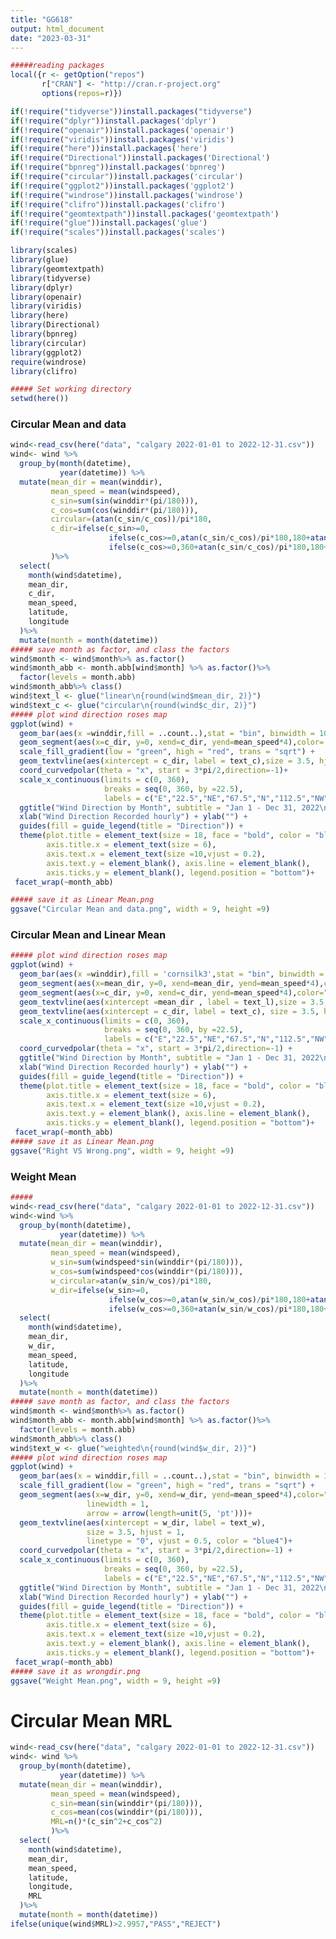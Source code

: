 ---
title: "GG618"
output: html_document
date: "2023-03-31"
---

```{r,echo=FALSE, message=FALSE,warning = FALSE, error = FALSE, results='hide'}
#####reading packages
local({r <- getOption("repos")
       r["CRAN"] <- "http://cran.r-project.org" 
       options(repos=r)})

if(!require("tidyverse"))install.packages("tidyverse")
if(!require("dplyr"))install.packages('dplyr')
if(!require("openair"))install.packages('openair')
if(!require("viridis"))install.packages('viridis')
if(!require("here"))install.packages('here')
if(!require("Directional"))install.packages('Directional')
if(!require("bpnreg"))install.packages('bpnreg')
if(!require("circular"))install.packages('circular')
if(!require("ggplot2"))install.packages('ggplot2')
if(!require("windrose"))install.packages('windrose')
if(!require("clifro"))install.packages('clifro')
if(!require("geomtextpath"))install.packages('geomtextpath')
if(!require("glue"))install.packages('glue')
if(!require("scales"))install.packages('scales')

library(scales)
library(glue)
library(geomtextpath)
library(tidyverse)
library(dplyr)
library(openair)
library(viridis)
library(here)
library(Directional)
library(bpnreg)
library(circular)
library(ggplot2)
require(windrose)
library(clifro)

##### Set working directory
setwd(here())
```

### Circular Mean and data
```{r,echo=FALSE, message=FALSE,warning = FALSE, error = FALSE, results='hide'}
wind<-read_csv(here("data", "calgary 2022-01-01 to 2022-12-31.csv"))
wind<- wind %>%  
  group_by(month(datetime), 
           year(datetime)) %>%
  mutate(mean_dir = mean(winddir), 
         mean_speed = mean(windspeed),
         c_sin=sum(sin(winddir*(pi/180))),
         c_cos=sum(cos(winddir*(pi/180))),
         circular=(atan(c_sin/c_cos))/pi*180,
         c_dir=ifelse(c_sin>=0,
                      ifelse(c_cos>=0,atan(c_sin/c_cos)/pi*180,180+atan(c_sin/c_cos)/pi*180),
                      ifelse(c_cos>=0,360+atan(c_sin/c_cos)/pi*180,180+atan(c_sin/c_cos)/pi*180))
         )%>%
  select(
    month(wind$datetime), 
    mean_dir,
    c_dir,
    mean_speed, 
    latitude,
    longitude
  )%>% 
  mutate(month = month(datetime))
##### save month as factor, and class the factors
wind$month <- wind$month%>% as.factor()
wind$month_abb <- month.abb[wind$month] %>% as.factor()%>%
  factor(levels = month.abb)
wind$month_abb%>% class()
wind$text_l <- glue("linear\n{round(wind$mean_dir, 2)}")
wind$text_c <- glue("circular\n{round(wind$c_dir, 2)}")
##### plot wind direction roses map
ggplot(wind) + 
  geom_bar(aes(x =winddir,fill = ..count..),stat = "bin", binwidth = 10)+
  geom_segment(aes(x=c_dir, y=0, xend=c_dir, yend=mean_speed*4),color='#660099',linewidth = 1,arrow = arrow(length=unit(5, 'pt')))+
  scale_fill_gradient(low = "green", high = "red", trans = "sqrt") +
  geom_textvline(aes(xintercept = c_dir, label = text_c),size = 3.5, hjust = 1,linetype = "dashed", vjust = 0.5, color = "black")+
  coord_curvedpolar(theta = "x", start = 3*pi/2,direction=-1)+
  scale_x_continuous(limits = c(0, 360),
                     breaks = seq(0, 360, by =22.5),
                     labels = c("E","22.5","NE","67.5","N","112.5","NW","157.5","W","202.5","SW","247.5","S","292.5","SE","337.5","E")) +
  ggtitle("Wind Direction by Month", subtitle = "Jan 1 - Dec 31, 2022\n Calgary") + 
  xlab("Wind Direction Recorded hourly") + ylab("") +
  guides(fill = guide_legend(title = "Direction")) + 
  theme(plot.title = element_text(size = 18, face = "bold", color = "blue"),
        axis.title.x = element_text(size = 6),
        axis.text.x = element_text(size =10,vjust = 0.2),
        axis.text.y = element_blank(), axis.line = element_blank(), 
        axis.ticks.y = element_blank(), legend.position = "bottom")+
 facet_wrap(~month_abb)

##### save it as Linear Mean.png
ggsave("Circular Mean and data.png", width = 9, height =9)
```

### Circular Mean and Linear Mean
```{r,echo=FALSE, message=FALSE,warning = FALSE, error = FALSE, results='hide'}

##### plot wind direction roses map
ggplot(wind) + 
  geom_bar(aes(x =winddir),fill = 'cornsilk3',stat = "bin", binwidth = 10) +
  geom_segment(aes(x=mean_dir, y=0, xend=mean_dir, yend=mean_speed*4),color='#660099',linewidth = 1,arrow = arrow(length=unit(5, 'pt')))+
  geom_segment(aes(x=c_dir, y=0, xend=c_dir, yend=mean_speed*4),color="chartreuse3",linewidth = 1,arrow = arrow(length=unit(5, 'pt')))+
  geom_textvline(aes(xintercept =mean_dir , label = text_l),size = 3.5, hjust = 1, vjust = 0.5, color = "black",linetype="0")+
  geom_textvline(aes(xintercept = c_dir, label = text_c), size = 3.5, hjust = 1, vjust = 0.5, color = "black",linetype="0")+
  scale_x_continuous(limits = c(0, 360),
                     breaks = seq(0, 360, by =22.5),
                     labels = c("E","22.5","NE","67.5","N","112.5","NW","157.5","W","202.5","SW","247.5","S","292.5","SE","337.5","E")) +
  coord_curvedpolar(theta = "x", start = 3*pi/2,direction=-1) +
  ggtitle("Wind Direction by Month", subtitle = "Jan 1 - Dec 31, 2022\n Calgary") + 
  xlab("Wind Direction Recorded hourly") + ylab("") +
  guides(fill = guide_legend(title = "Direction")) + 
  theme(plot.title = element_text(size = 18, face = "bold", color = "blue"),
        axis.title.x = element_text(size = 6),
        axis.text.x = element_text(size =10,vjust = 0.2),
        axis.text.y = element_blank(), axis.line = element_blank(), 
        axis.ticks.y = element_blank(), legend.position = "bottom")+
 facet_wrap(~month_abb)
##### save it as Linear Mean.png
ggsave("Right VS Wrong.png", width = 9, height =9)
```

### Weight Mean
```{r,echo=FALSE, message=FALSE,warning = FALSE, error = FALSE, results='hide'}
#####
wind<-read_csv(here("data", "calgary 2022-01-01 to 2022-12-31.csv"))
wind<-wind %>% 
  group_by(month(datetime), 
           year(datetime)) %>%
  mutate(mean_dir = mean(winddir), 
         mean_speed = mean(windspeed),
         w_sin=sum(windspeed*sin(winddir*(pi/180))),
         w_cos=sum(windspeed*cos(winddir*(pi/180))),
         w_circular=atan(w_sin/w_cos)/pi*180,
         w_dir=ifelse(w_sin>=0,
                      ifelse(w_cos>=0,atan(w_sin/w_cos)/pi*180,180+atan(w_sin/w_cos)/pi*180),
                      ifelse(w_cos>=0,360+atan(w_sin/w_cos)/pi*180,180+atan(w_sin/w_cos)/pi*180)))%>%
  select(
    month(wind$datetime), 
    mean_dir,
    w_dir,
    mean_speed, 
    latitude,
    longitude
  )%>% 
  mutate(month = month(datetime))
##### save month as factor, and class the factors
wind$month <- wind$month%>% as.factor()
wind$month_abb <- month.abb[wind$month] %>% as.factor()%>%
  factor(levels = month.abb)
wind$month_abb%>% class()
wind$text_w <- glue("weighted\n{round(wind$w_dir, 2)}")
##### plot wind direction roses map
ggplot(wind) + 
  geom_bar(aes(x = winddir,fill = ..count..),stat = "bin", binwidth = 10) +
  scale_fill_gradient(low = "green", high = "red", trans = "sqrt") +
  geom_segment(aes(x=w_dir, y=0, xend=w_dir, yend=mean_speed*4),color="black", 
                 linewidth = 1,
                 arrow = arrow(length=unit(5, 'pt')))+
  geom_textvline(aes(xintercept = w_dir, label = text_w),
                 size = 3.5, hjust = 1,
                 linetype = "0", vjust = 0.5, color = "blue4")+
  coord_curvedpolar(theta = "x", start = 3*pi/2,direction=-1) +
  scale_x_continuous(limits = c(0, 360),
                     breaks = seq(0, 360, by =22.5),
                     labels = c("E","22.5","NE","67.5","N","112.5","NW","157.5","W","202.5","SW","247.5","S","292.5","SE","337.5","E")) +
  ggtitle("Wind Direction by Month", subtitle = "Jan 1 - Dec 31, 2022\n Calgary") + 
  xlab("Wind Direction Recorded hourly") + ylab("") +
  guides(fill = guide_legend(title = "Direction")) + 
  theme(plot.title = element_text(size = 18, face = "bold", color = "blue"),
        axis.title.x = element_text(size = 6),
        axis.text.x = element_text(size =10,vjust = 0.2),
        axis.text.y = element_blank(), axis.line = element_blank(), 
        axis.ticks.y = element_blank(), legend.position = "bottom")+
 facet_wrap(~month_abb)
##### save it as wrongdir.png
ggsave("Weight Mean.png", width = 9, height =9)
```

# Circular Mean  MRL
```{r,echo=FALSE, message=FALSE,warning = FALSE, error = FALSE, results='hide'}
wind<-read_csv(here("data", "calgary 2022-01-01 to 2022-12-31.csv"))
wind<- wind %>% 
  group_by(month(datetime), 
           year(datetime)) %>%
  mutate(mean_dir = mean(winddir), 
         mean_speed = mean(windspeed),
         c_sin=mean(sin(winddir*(pi/180))),
         c_cos=mean(cos(winddir*(pi/180))),
         MRL=n()*(c_sin^2+c_cos^2)
         )%>%
  select(
    month(wind$datetime), 
    mean_dir,
    mean_speed, 
    latitude,
    longitude,
    MRL
  )%>% 
  mutate(month = month(datetime))
ifelse(unique(wind$MRL)>2.9957,"PASS","REJECT")
```

